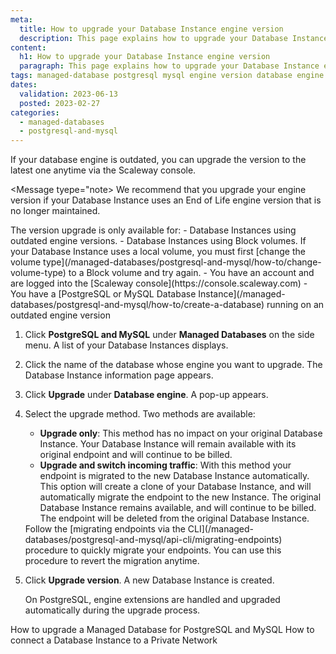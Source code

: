 ```yaml
---
meta:
  title: How to upgrade your Database Instance engine version
  description: This page explains how to upgrade your Database Instance engine to the next major version.
content:
  h1: How to upgrade your Database Instance engine version
  paragraph: This page explains how to upgrade your Database Instance engine to the next major version.
tags: managed-database postgresql mysql engine version database engine
dates:
  validation: 2023-06-13
  posted: 2023-02-27
categories:
  - managed-databases
  - postgresql-and-mysql
---
```


If your database engine is outdated, you can upgrade the version to the latest one anytime via the Scaleway console.

<Message tyepe="note>
  We recommend that you upgrade your engine version if your Database Instance uses an End of Life engine version that is no longer maintained.
</Message>

  <Message type="important">
    The version upgrade is only available for:
      - Database Instances using outdated engine versions.
      - Database Instances using Block volumes. If your Database Instance uses a local volume, you must first [change the volume type](/managed-databases/postgresql-and-mysql/how-to/change-volume-type) to a Block volume and try again.
  </Message>

<Macro id="iam-requirements" />

<Message type="requirement">
  - You have an account and are logged into the [Scaleway console](https://console.scaleway.com)
  - You have a [PostgreSQL or MySQL Database Instance](/managed-databases/postgresql-and-mysql/how-to/create-a-database) running on an outdated engine version
</Message>

1. Click **PostgreSQL and MySQL** under **Managed Databases** on the side menu. A list of your Database Instances displays.
2. Click the name of the database whose engine you want to upgrade. The Database Instance information page appears.
3. Click **Upgrade** under **Database engine**. A pop-up appears.
    <Lightbox src="scaleway-engine-version-upgrade-pop-up.webp" alt="The pop-up says: This will upgrade your Database Instance rdb-peaceful-dijkstra.The upgrade will create a clone of your current Database Instance with an up-to-date engine version. Both the original and the new Database Instances will be billed. There is a drop-down to select a new engine version and they type of upgrade: 'Upgrade Only' or 'Upgrade and switch incoming traffic'. In the image 'Upgrade only is selected', and an information box says: 'No impact to your original Database Instance. Your Database Instance will remain available with its original endpoints. If you update your endpoints manually, you can revert to the old ones anytime. " />
3. Select the upgrade method. Two methods are available:
    - **Upgrade only**: This method has no impact on your original Database Instance. Your Database Instance will remain available with its original endpoint and will continue to be billed.
    - **Upgrade and switch incoming traffic**: With this method your endpoint is migrated to the new Database Instance automatically. This option will create a clone of your Database Instance, and will automatically migrate the endpoint to the new Instance. The original Database Instance remains available, and will continue to be billed. The endpoint will be deleted from the original Database Instance.

    <Message type="tip">
      Follow the [migrating endpoints via the CLI](/managed-databases/postgresql-and-mysql/api-cli/migrating-endpoints) procedure to quickly migrate your endpoints. You can use this procedure to revert the migration anytime.
    </Message>


4. Click **Upgrade version**. A new Database Instance is created.

    <Message type="important">
      On PostgreSQL, engine extensions are handled and upgraded automatically during the upgrade process.
    </Message>

<Navigation title="See Also">
  <PreviousButton to="/managed-databases/postgresql-and-mysql/how-to/upgrade-a-database">How to upgrade a Managed Database for PostgreSQL and MySQL</PreviousButton>
  <NextButton to="/managed-databases/postgresql-and-mysql/how-to/connect-database-private-network/">How to connect a Database Instance to a Private Network</NextButton>
</Navigation>



